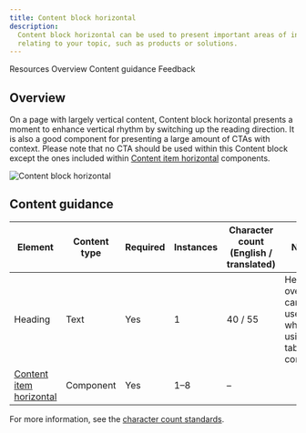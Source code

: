 ```yaml
---
title: Content block horizontal
description:
  Content block horizontal can be used to present important areas of interest
  relating to your topic, such as products or solutions.
---
```



<ComponentDescription name="Content block horizontal" type="layout" />

<AnchorLinks>

<AnchorLink>Resources</AnchorLink>
<AnchorLink>Overview</AnchorLink>
<AnchorLink>Content guidance</AnchorLink>
<AnchorLink>Feedback</AnchorLink>

</AnchorLinks>

<ResourceLinks name="Content block horizontal" type="layout" />

## Overview

On a page with largely vertical content, Content block horizontal presents a
moment to enhance vertical rhythm by switching up the reading direction. It is
also a good component for presenting a large amount of CTAs with context. Please
note that no CTA should be used within this Content block except the ones
included within
[Content item horizontal](https://www.ibm.com/standards/carbon/components/content-item-horizontal)
components.

<Row>
<Column colMd={6} colLg={8}>

![Content block horizontal](../../images/component/content-block-horizontal/contentblockhorizontal-overview.png)

</Column>
</Row>

## Content guidance

| Element | Content type | Required | Instances | Character count<br/>(English / translated) | Notes |
| ------- | ------------ | -------- | --------- | ------------------------------------------ | ----- |
| Heading | Text         | Yes      | 1         | 40 / 55                                    | Heading override can be used when using table of contents. |
| [Content item horizontal](https://www.ibm.com/standards/carbon/components/content-item-horizontal) | Component  | Yes  | 1–8  | – |                  |

For more information, see the
[character count standards](https://www.ibm.com/standards/carbon/guidelines/content/#character-count-standards).

<ComponentFooter name="Content block horizontal" type="layout" />
